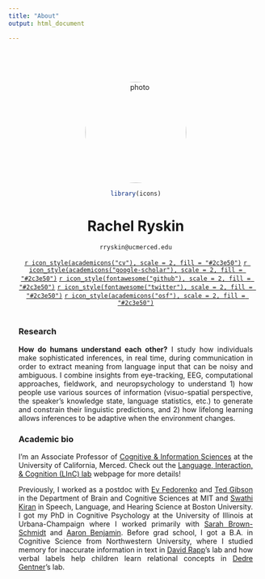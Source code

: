 ```yaml
---
title: "About"
output: html_document

---
```


<style type="text/css">
.title {
  display: none;
}
img {
  border-radius: 200px 200px 200px 200px;
}

</style>

<div class="row" style="text-align: center; padding-top: 50px; padding-right: 20px;padding-left: 20px">

<img src="images/Ryskin_Rachel_200910-1-cropped-square.jpeg" alt="photo" width="200" height="200" style="float:center">



```r
library(icons)
```

# Rachel Ryskin

`rryskin@ucmerced.edu`

[`r icon_style(academicons("cv"), scale = 2, fill = "#2c3e50")`](pdfs/CV_RARyskin.pdf)
[`r icon_style(academicons("google-scholar"), scale = 2, fill = "#2c3e50")`](https://scholar.google.com/citations?user=Mir7CnMAAAAJ&hl=en) 
[`r icon_style(fontawesome("github"), scale = 2, fill = "#2c3e50")`](https://github.com/raryskin)
[`r icon_style(fontawesome("twitter"), scale = 2, fill = "#2c3e50")`](https://twitter.com/raryskin) 
[`r icon_style(academicons("osf"), scale = 2, fill = "#2c3e50")`](https://osf.io/skpx5/)
<a rel="me" href="https://mstdn.social/@raryskin"></a>
</div>

<div class="row" style="text-align: justify; text-justify: inter-word;  padding-top: 2px;padding-right: 20px;padding-left: 20px">
### Research

__How do humans understand each other?__ I study how individuals make sophisticated inferences, in real time, during communication in order to extract meaning from language input that can be noisy and ambiguous. I combine insights from eye-tracking, EEG, computational approaches, fieldwork, and neuropsychology to understand 1) how people use various sources of information (visuo-spatial perspective, the speaker's knowledge state, language statistics, etc.) to generate and constrain their linguistic predictions, and 2) how lifelong learning allows inferences to be adaptive when the environment changes. 


### Academic bio

I'm an Associate Professor of [Cognitive & Information Sciences](https://cogsci.ucmerced.edu) at the University of California, Merced. Check out the [Language, Interaction, & Cognition (LInC) lab](https://linclab0.github.io) webpage for more details!

Previously, I worked as a postdoc with [Ev Fedorenko](http://evlab.mit.edu/) and [Ted Gibson](http://tedlab.mit.edu/) in the Department of Brain and Cognitive Sciences at MIT and [Swathi Kiran](http://www.bu.edu/aphasiaresearch/) in Speech, Language, and Hearing Science at Boston University. I got my PhD in Cognitive Psychology at the University of Illinois at Urbana-Champaign where I worked primarily with [Sarah Brown-Schmidt](http://sarahbrownschmidt.com/professional/) and [Aaron Benjamin](http://www.psych.illinois.edu/~asbenjam/). Before grad school, I got a B.A. in Cognitive Science from Northwestern University, where I studied memory for inaccurate information in text in [David Rapp](https://rapplab.sesp.northwestern.edu/index.html)'s lab and how verbal labels help children learn relational concepts in [Dedre Gentner](http://groups.psych.northwestern.edu/poct/)'s lab. 


</div>


